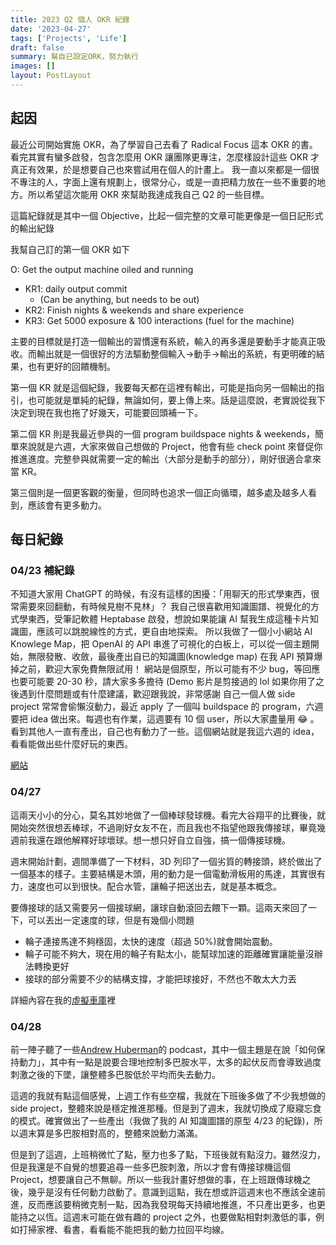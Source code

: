 ```yaml
---
title: 2023 Q2 個人 OKR 紀錄
date: '2023-04-27'
tags: ['Projects', 'Life']
draft: false
summary: 幫自已設定ORK，努力執行
images: []
layout: PostLayout
---
```


## 起因

最近公司開始實施 OKR，為了學習自己去看了 Radical Focus 這本 OKR 的書。看完其實有蠻多啟發，包含怎麼用 OKR 讓團隊更專注，怎麼樣設計這些 OKR 才真正有效果，於是想要自己也來嘗試用在個人的計畫上。
我一直以來都是一個很不專注的人，字面上還有規劃上，很常分心，或是一直把精力放在一些不重要的地方。所以希望這次能用 OKR 來幫助我達成我自己 Q2 的一些目標。

這篇紀錄就是其中一個 Objective，比起一個完整的文章可能更像是一個日記形式的輸出紀錄

我幫自己訂的第一個 OKR 如下

O: Get the output machine oiled and running

- KR1: daily output commit
  - (Can be anything, but needs to be out)
- KR2: Finish nights & weekends and share experience
- KR3: Get 5000 exposure & 100 interactions (fuel for the machine)

主要的目標就是打造一個輸出的習慣還有系統，輸入的再多還是要動手才能真正吸收。而輸出就是一個很好的方法驅動整個輸入->動手->輸出的系統，有更明確的結果，也有更好的回饋機制。

第一個 KR 就是這個紀錄，我要每天都在這裡有輸出，可能是指向另一個輸出的指引，也可能就是單純的紀錄，無論如何，要上傳上來。話是這麼說，老實說從我下決定到現在我也拖了好幾天，可能要回頭補一下。

第二個 KR 則是我最近參與的一個 program buildspace nights & weekends，簡單來說就是六週，大家來做自己想做的 Project，他會有些 check point 來督促你推進進度。完整參與就需要一定的輸出（大部分是動手的部分），剛好很適合拿來當 KR。

第三個則是一個更客觀的衡量，但同時也追求一個正向循環，越多處及越多人看到，應該會有更多動力。

## 每日紀錄

### 04/23 補紀錄

不知道大家用 ChatGPT 的時候，有沒有這樣的困擾：「用聊天的形式學東西，很常需要來回翻動，有時候見樹不見林」？
我自己很喜歡用知識圖譜、視覺化的方式學東西，受筆記軟體 Heptabase 啟發，想說如果能讓 AI 幫我生成這種卡片知識圖，應該可以跳脫線性的方式，更自由地探索。
所以我做了一個小小網站 AI Knowlege Map，把 OpenAI 的 API 串進了可視化的白板上，可以從一個主題開始，無限發散、收斂，最後產出自已的知識圖(knowledge map)
在我 API 預算爆掉之前，歡迎大家免費無限試用！
網站是個原型，所以可能有不少 bug，等回應也要可能要 20-30 秒，請大家多多擔待 (Demo 影片是剪接過的 lol
如果你用了之後遇到什麼問題或有什麼建議，歡迎跟我說，非常感謝
自己一個人做 side project 常常會偷懶沒動力，最近 apply 了一個叫 buildspace 的 program，六週要把 idea 做出來。每週也有作業，這週要有 10 個 user，所以大家盡量用 😂 。看到其他人一直有產出，自己也有動力了一些。這個網站就是我這六週的 idea，看看能做出些什麼好玩的東西。

[網站](https://aiknowledgemap.com)

### 04/27

這兩天小小的分心，莫名其妙地做了一個棒球發球機。看完大谷翔平的比賽後，就開始突然很想丟棒球，不過剛好女友不在，而且我也不指望他跟我傳接球，畢竟幾週前我還在跟他解釋好球壞球。想一想只好自立自強，搞一個傳接球機。

週末開始計劃，週間準備了一下材料，3D 列印了一個劣質的轉接頭，終於做出了一個基本的樣子。主要結構是木頭，用的動力是一個電動滑板用的馬達，其實很有力，速度也可以到很快。配合水管，讓輪子把送出去，就是基本概念。

要傳接球的話又需要另一個接球網，讓球自動滾回去餵下一顆。這兩天來回了一下，可以丟出一定速度的球，但是有幾個小問題

- 輪子連接馬達不夠穩固，太快的速度（超過 50%)就會開始震動。
- 輪子可能不夠大，現在用的輪子有點太小，能幫球加速的距離確實讓能量沒辦法轉換更好
- 接球的部分需要不少的結構支撐，才能把球接好，不然也不敢太大力丟

詳細內容在我的[虛擬車庫](https://www.notion.so/joeywangtw/Baseball-launcher-8c4ae7eeb95e47c2bfb2063ece59cd66?pvs=4)裡

### 04/28

前一陣子聽了一些[Andrew Huberman](https://www.youtube.com/@hubermanlab)的 podcast，其中一個主題是在說「如何保持動力」，其中有一點是說要合理地控制多巴胺水平，太多的起伏反而會導致過度刺激之後的下墜，讓整體多巴胺低於平均而失去動力。

這週的我就有點這個感覺，上週工作有些空檔，我就在下班後多做了不少我想做的 side project，整體來說是穩定推進那種。但是到了週末，我就切換成了廢寢忘食的模式。確實做出了一些產出（我做了我的 AI 知識圖譜的原型 4/23 的紀錄)，所以週末算是多巴胺相對高的，整體來說動力滿滿。

但是到了這週，上班稍微忙了點，壓力也多了點，下班後就有點沒力。雖然沒力，但是我還是不自覺的想要追尋一些多巴胺刺激，所以才會有傳接球機這個 Project，想要讓自己不無聊。所以一些我計畫好想做的事，在上班跟傳球機之後，幾乎是沒有任何動力啟動了。意識到這點，我在想或許這週末也不應該全速前進，反而應該要稍微克制一點，因為我發現每天持續地推進，不只產出更多，也更能持之以恆。這週末可能在做有趣的 project 之外，也要做點相對刺激低的事，例如打掃家裡、看書，看看能不能把我的動力拉回平均線。
